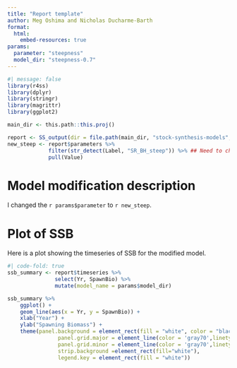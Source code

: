 ---
title: "Report template"
author: Meg Oshima and Nicholas Ducharme-Barth
format:
  html:
    embed-resources: true
params:
  parameter: "steepness"
  model_dir: "steepness-0.7"
---

```{r}
#| message: false
library(r4ss)
library(dplyr)
library(stringr)
library(magrittr)
library(ggplot2)

main_dir <- this.path::this.proj()

report <- SS_output(dir = file.path(main_dir, "stock-synthesis-models", params$model_dir), verbose=FALSE, printstats=FALSE)
new_steep <- report$parameters %>% 
             filter(str_detect(Label, "SR_BH_steep")) %>% ## Need to change this to match the parameter name in control file
             pull(Value)
```

# Model modification description  
I changed the `r params$parameter` to `r new_steep`. 

# Plot of SSB  
Here is a plot showing the timeseries of SSB for the modified model.  

```{r}
#| code-fold: true
ssb_summary <- report$timeseries %>% 
               select(Yr, SpawnBio) %>%
               mutate(model_name = params$model_dir)

ssb_summary %>%
    ggplot() +
    geom_line(aes(x = Yr, y = SpawnBio)) + 
    xlab("Year") + 
    ylab("Spawning Biomass") +
    theme(panel.background = element_rect(fill = "white", color = "black", linetype = "solid"),
                panel.grid.major = element_line(color = 'gray70',linetype = "dotted"), 
                panel.grid.minor = element_line(color = 'gray70',linetype = "dotted"),
                strip.background =element_rect(fill="white"),
                legend.key = element_rect(fill = "white"))
```
